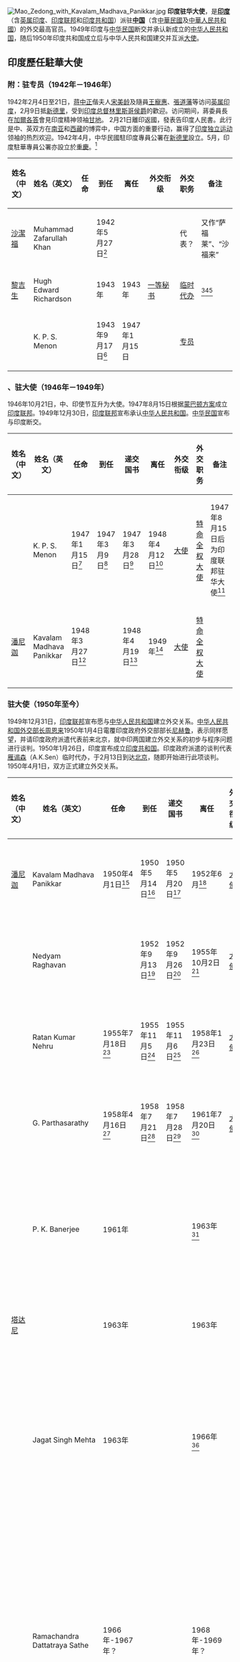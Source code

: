 [[File:Mao_Zedong_with_Kavalam_Madhava_Panikkar.jpg|thumb]]
'''印度驻华大使'''，是'''[[印度|印度]]'''（含[[英属印度|英属印度]]、[[印度联邦|印度联邦]]和[[印度共和国|印度共和国]]）派驻'''[[中国|中国]]'''（含[[中華民國|中華民國]]及[[中華人民共和國|中華人民共和國]]）的外交最高官员。1949年印度与[[中华民国|中华民国]]断交并承认新成立的[[中华人民共和国|中华人民共和国]]，随后1950年印度共和国成立后与中华人民共和国建交并互派[[大使|大使]]。

== 印度歷任駐華大使 ==
=== 附：{{flag|India|British}}驻{{ROC}}专员（1942年－1946年） ===
1942年2月4日至21日，[[蒋中正|蒋中正]]偕夫人[[宋美龄|宋美龄]]及隨員[[王寵惠|王寵惠]]、[[張道藩|張道藩]]等访问[[英属印度|英属印度]]，2月9日抵[[新德里|新德里]]，受到[[印度总督|印度总督]][[维克托·霍普第二代林利思戈侯爵|林里斯哥侯爵]]的歡迎。访问期间，蔣委員長在[[加爾各答|加爾各答]]會見印度精神领袖[[甘地|甘地]]。 2月21日離印返國，發表告印度人民書。此行是中、英双方在[[南亚|南亚]]和[[西藏|西藏]]的博弈中，中国方面的重要行动，赢得了[[印度独立运动|印度独立运动]]领袖的热烈欢迎。1942年4月，中华民國駐印度專員公署在[[新德里|新德里]]設立。5月，印度駐華專員公署亦設立於[[重慶|重慶]]。<ref>{{Cite web |url=http://ap6.pccu.edu.tw/Encyclopedia/data.asp?id=3227&forepage=1 |title=李守孔，蔣委員長訪印，中华百科全书 |accessdate=2009-11-28 |archive-date=2014-05-20 |archive-url=https://web.archive.org/web/20140520215936/http://ap6.pccu.edu.tw/Encyclopedia/data.asp?id=3227&forepage=1 |dead-url=no }}</ref>

{| class="wikitable"
|-
! width=12% |姓名（中文）
! width=10% |姓名（英文）
! width=10% |任命
! width=10% |到任
! width=10% |离任
! width=8% |外交衔级
! width=10% |外交职务
! width=13% colspan="2" |备注
|-
| [[沙潔福|沙潔福]]
|Muhammad Zafarullah Khan
|
| 1942年5月27日<ref>[[郭廷以|郭廷以]]：《[[中华民国史事日志|中华民国史事日志]]·1942年》</ref>
|
|
| 代表？
| 又作“萨福莱”、“沙福来”
|-
| [[黎吉生|黎吉生]]
| Hugh Edward Richardson
|
| 1943年
| 1943年
| [[一等秘书|一等秘书]]
| [[临时代办|临时代办]]
|<ref>{{Cite web |url=http://www.chinatibetnews.com/wenhua/2008-06/12/content_92202.htm |title=黎吉生，中国西藏网，2008年6月12日 |access-date=2009年11月29日 |archive-date=2013年1月30日 |archive-url=https://web.archive.org/web/20130130131858/http://www.chinatibetnews.com/wenhua/2008-06/12/content_92202.htm |dead-url=yes }}</ref><ref>[http://www.law.taipei.gov.tw/taipei/lawsystem/lawshowall02.jsp?LawID=A040050070007800-19430111&RealID= 中英關於取消英國在華治外法權及有關特權條約，中華民國三十二年一月十一日]{{dead link|date=2017年12月 |bot=InternetArchiveBot |fix-attempted=yes }}</ref><ref>{{Cite web |url=http://www.tibet.ca/en/newsroom/wtn/archive/old?y=2000&m=12&p=9_3 |title=Dr Hugh Richardson (The Scotsman) |access-date=2009-11-29 |archive-date=2012-02-08 |archive-url=https://web.archive.org/web/20120208153338/http://www.tibet.ca//en/newsroom/wtn/archive/old?y=2000&m=12&p=9_3 |dead-url=no }}</ref>
|-
| {{link-en|库马拉·帕德玛纳巴·希夫尚卡尔·梅农|K. P. S. Menon (senior)|梅农}}
| K. P. S. Menon
|
| 1943年9月17日<ref>郭廷以，中华民国史事日志·1943年</ref>
| 1947年1月15日
|
| [[专员|专员]]
|
|}

=== {{flag|India|British}}、{{flag|India|name=印度聯邦}}驻{{ROC}}大使（1946年－1949年） ===
1946年10月21日，中、印使节互升为大使。1947年8月15日根据[[蒙巴顿方案|蒙巴顿方案]]成立[[印度联邦|印度联邦]]。1949年12月30日，[[印度联邦|印度联邦]]宣布承认[[中华人民共和国|中华人民共和国]]。[[中华民国|中华民国]]宣布与印度断交。

{| class="wikitable"
|-
! width=12% |姓名（中文）
! width=10% |姓名（英文）
! width=10% |任命
! width=10% |到任
! width=10% |递交国书
! width=10% |离任
! width=8% |外交衔级
! width=10% |外交职务
! width=13% colspan="2" |备注
|-
| {{link-en|库马拉·帕德玛纳巴·希夫尚卡尔·梅农|K. P. S. Menon (senior)|梅农}}
| K. P. S. Menon
| 1947年1月15日<ref>印度政府正式发表梅农任驻华大使.《申报》1947年1月17日第2版</ref>
| 1947年3月9日<ref>印大使梅农抵京.《申报》1947年3月10日第1版</ref>
| 1947年3月28日<ref>印度荷兰两大使觐见主席呈国书.《申报》1947年3月30日第2版</ref>
| 1948年4月12日<ref>宋庆龄在沪机场欢送梅农返印度（照）.《申报》1948年4月13日第2版</ref>
| [[大使|大使]]
| [[特命全权大使|特命全权大使]]
| 1947年8月15日后为印度联邦驻华大使<ref>我与巴基斯坦决定互派大使 梅农改任印联邦驻华大使.《申报》1947年8月15日第3版</ref>
|-
| [[潘尼迦|潘尼迦]]
| Kavalam Madhava Panikkar
| 1948年3月27日<ref>潘尼嘉继任印驻华大使.《[[申报|申报]]》1948年3月29日第2版</ref>
|
| 1948年4月19日<ref>四国新任使节依次呈递国书.《申报》1948年4月20日第1版</ref>
| 1949年<ref>潘尼迦传略.《人民日报》1950年5月21日第1版</ref>
| [[大使|大使]]
| [[特命全权大使|特命全权大使]]
|
|}

==={{IND}}驻{{PRC}}大使（1950年至今）===
1949年12月31日，[[印度联邦|印度联邦]]宣布愿与[[中华人民共和国|中华人民共和国]]建立外交关系。[[中华人民共和国外交部长|中华人民共和国外交部长]][[周恩来|周恩来]]1950年1月4日電覆印度政府外交部部长[[尼赫鲁|尼赫鲁]]，表示同样愿望，并请印度政府派遣代表前来北京，就中印两国建立外交关系的初步与程序问题进行谈判。1950年1月26日，印度宣布成立[[印度共和国|印度共和国]]。印度政府派遣的谈判代表[[雁谒森|雁谒森]]（A.K.Sen）临时代办，于2月13日到达[[北京|北京]]，随即开始进行此项谈判。1950年4月1日，双方正式建立外交关系。

{| class="wikitable"
|-
! width=12% |姓名（中文）
! width=10% |姓名（英文）
! width=10% |任命
! width=10% |到任
! width=10% |递交国书
! width=10% |离任
! width=8% |外交衔级
! width=10% |外交职务
! width=13%  colspan="2" |备注
|-
| [[潘尼迦|潘尼迦]]
| Kavalam Madhava Panikkar
| 1950年4月1日<ref>中印正式建立外交关系 互派袁仲贤潘尼迦为大使.《人民日报》1950年4月2日第1版</ref>
| 1950年5月14日<ref>印度驻我国大使 潘尼迦昨抵京.《人民日报》1950年5月15日</ref>
| 1950年5月20日<ref>印度驻我国大使潘尼迦 向毛主席呈递国书.《人民日报》1950年5月21日第1版</ref>
| 1952年6月<ref>印度驻华大使潘尼迦奉调返国 中印友好协会在北京举行酒会欢送.《人民日报》1952年6月18日第1版</ref>
| [[大使|大使]]
| [[特命全权大使|特命全权大使]]
|
|-
| {{link-en|赖嘉文|Nedyam Raghavan}}
| Nedyam Raghavan
|
| 1952年9月13日<ref>印度新任驻我国大使抵北京.《人民日报》1952年9月14日</ref>
| 1952年9月26日<ref>印度新任驻我国大使赖嘉文 向毛泽东主席呈递国书.《人民日报》1952年9月27日第1版</ref>
| 1955年10月2日<ref>印度驻华大使赖嘉文奉调离北京回国.《人民日报》1955年10月4日第1版</ref>
| [[大使|大使]]
| [[特命全权大使|特命全权大使]]
|<ref>赖嘉文大使传略.《人民日报》1952年9月27日第1版</ref>
|-
| {{link-en|拉·库·尼赫鲁|Ratan Kumar Nehru}}
| Ratan Kumar Nehru
| 1955年7月18日<ref>印度任命拉·库·尼赫鲁为驻我国大使.《人民日报》1955年7月20日第1版</ref>
| 1955年11月5日<ref>印度新任大使拉·库·尼赫鲁到北京 拜会周恩来外长商谈递交国书事宜.《人民日报》1955年11月6日第1版</ref>
| 1955年11月6日<ref>印度新任驻我国大使拉·库·尼赫鲁 向朱德副主席递交国书.《人民日报》1955年11月7日第1版</ref>
| 1958年1月23日<ref>印度驻华大使尼赫鲁奉调回国 周恩来总理曾设宴为他饯行.《人民日报》1958年1月24日第1版</ref>
| [[大使|大使]]
| [[特命全权大使|特命全权大使]]
| [[贾瓦哈拉尔·尼赫鲁|贾瓦哈拉尔·尼赫鲁]]的亲戚
|-
| {{link-en|高·帕塔萨拉蒂|G. Parthasarathy}}
| G. Parthasarathy
| 1958年4月16日<ref>印锡两国政府分别任命驻华大使.《人民日报》1958年4月17日</ref>
| 1958年7月21日<ref>印度新任驻华大使帕塔萨拉蒂到京.《人民日报》1958年7月22日</ref>
| 1958年7月28日<ref>印度新任驻华大使帕塔萨拉蒂 向毛泽东主席递交国书.《人民日报》1958年7月29日第1版</ref>
| 1961年7月20日<ref>印度驻华大使离任回国.《人民日报》1961年7月22日第4版</ref>
| [[大使|大使]]
| [[特命全权大使|特命全权大使]]
|
|-
| {{link-en|班纳吉|P. K. Banerjee (Indian diplomat)}}
| P. K. Banerjee
| 1961年
|
|
| 1963年<ref>{{Cite web |url=http://www.ignca.nic.in/ks_41050.htm |title=A. K. Damodaran, ''DIARY OF AN OLD CHINA HAND'', see ''ACROSS THE HIMALAYAN GAP'' |accessdate=2009-11-29 |archive-date=2009-04-10 |archive-url=https://web.archive.org/web/20090410031839/http://www.ignca.nic.in/ks_41050.htm |dead-url=no }}</ref>
|
| [[临时代办|临时代办]]
| 处理[[1962年7月印度入侵中国新疆事件|1962年7月印度入侵中国新疆事件]]<ref>就印度军队新近侵入我国新疆地区的严重事件 我国政府向印度政府提出最强烈抗议 中国政府希望印度政府立即将其入侵军队撤出，如果印度军队坚持入侵和挑衅，由此产生的一切后果必须由印度方面承担责任.《人民日报》1962年7月8日第1版</ref><br>处理1962年[[中印边境战争|中印边境战争]]<ref>就印度侵略军向我发动大规模全面进攻 我国提出最紧急最严重最强烈抗议.《人民日报》1962年10月21日第1版</ref><ref>共同推动当前局势向更和缓方向发展.《人民日报》1962年12月1日第1版</ref>
|-
| [[塔达尼|塔达尼]]
|
| 1963年
|
|
| 1963年
|
| [[临时代办|临时代办]]
|<ref>我再次通知印度我国决定派船接回难侨.《人民日报》1963年1月20日第1版</ref>
|-
| {{link-en|贾伽特·辛格·梅达|Jagat Singh Mehta}}
| Jagat Singh Mehta
| 1963年
|
|
| 1966年<ref>{{Cite web |url=http://www.academicfoundation.com/n_detail/ifp.asp |title=''Indian Foreign Policy: Challenges and Opportunities'', Atish Sinha & Madhup Mohta edit. Academic Foundation, 2007, ISBN 81-7188-593-4 |accessdate=2009-11-29 |archive-date=2012-04-30 |archive-url=https://web.archive.org/web/20120430194623/http://www.academicfoundation.com/n_detail/ifp.asp |dead-url=yes }}</ref>
|
| [[临时代办|临时代办]]
| 处理[[1965年印度入侵中国都木契列地方事件|1965年印度入侵中国都木契列地方事件]]<ref>外交部就印军侵入我领土挑起武装冲突照会印方 中国政府向印度提出最强烈抗议.《人民日报》1965年9月21日第1版</ref><ref>文到之日三天内拆除中锡边界印军入侵工事 立即停止印军一切入侵活动并保证不再骚扰.《人民日报》1965年9月17日第1版</ref><br>1965年[[第二次印巴战争|第二次印巴战争]]期间中印外交活动<ref>{{Cite web |url=http://ignca.nic.in/ks_41050.htm |title=A. K. Damodaran, ''DIARY OF AN OLD CHINA HAND'', see ''ACROSS THE HIMALAYAN GAP'' |accessdate=2009-11-29 |archive-date=2009-04-10 |archive-url=https://web.archive.org/web/20090410031839/http://ignca.nic.in/ks_41050.htm |dead-url=no }}</ref><ref>{{Cite web |url=http://ignca.nic.in/ks_41051.htm |title=A. K. Damodaran, ''DELICIOUS MEMORIES - A TALK AT IGNCA'', see ''ACROSS THE HIMALAYAN GAP'' |accessdate=2009-11-29 |archive-date=2010-04-20 |archive-url=https://web.archive.org/web/20100420065612/http://ignca.nic.in/ks_41051.htm |dead-url=no }}</ref><ref>{{Cite web |url=http://ignca.nic.in/ks_41054.htm |title=K. S. Rana, ''A YOUNG INDIAN DIPLOMAT IN CHINA IN THE 1960S AND 1970S'', see ''ACROSS THE HIMALAYAN GAP'' |accessdate=2009-11-29 |archive-date=2009-04-10 |archive-url=https://web.archive.org/web/20090410031152/http://ignca.nic.in/ks_41054.htm |dead-url=no }}</ref>
|-
| {{link-en|拉姆昌德拉·达塔特拉亚·沙梯|Ram Sathe}}
| Ramachandra Dattatraya Sathe
| 1966年-1967年？
|
|
| 1968年-1969年？
|
| [[临时代办|临时代办]]
|<ref name="ignca.nic.in">{{Cite web |url=http://ignca.nic.in/ks_41055.htm |title=Vinod Khanna, ''HOW I ARRIVED ON THE CHINA SCENE'', see ''ACROSS THE HIMALAYAN GAP'' |accessdate=2009-11-29 |archive-date=2009-04-10 |archive-url=https://web.archive.org/web/20090410033806/http://ignca.nic.in/ks_41055.htm |dead-url=no }}</ref> 处理[[鲁冠南间谍案|鲁冠南间谍案]]<ref>我外交部向印使馆临时代办宣布.《人民日报》1967年6月14日第2版</ref><ref>北京市高级人民法院公审印度间谍分子.《人民日报》1967年6月14日第2版</ref><br>[[1967年印度驻华大使馆遇袭事件|1967年印度驻华大使馆遇袭事件]]<br>[[1967年中印边境冲突|1967年中印边境冲突]]<ref>我国最严重抗议印度反动派武装侵略.《人民日报》1967年9月12日第1版</ref><ref>印度侵略军再次越过边界进行武装挑衅 我外交部提出最紧急最强烈抗议 中国政府正密切注视事态的发展.《人民日报》1967年10月2日第8版</ref><br>[[1968年印度逮捕中国驻印度大使馆印籍雇员事件|1968年印度逮捕中国驻印度大使馆印籍雇员事件]]<ref name="ignca.nic.in"/><ref>我外交部第一亚洲司负责人召见印度驻华使馆临时代办 强烈抗议印政府无理逮捕我驻印使馆印籍雇员.《人民日报》1968年4月9日第6版</ref>
|-
| {{link-es|马德文 (印度临时代办)|Ananthanarayanan Madhavan|马德文}}
|Ananthanarayanan Madhavan
| 1968年-1969年？
|
|
| 1969年
|
| [[临时代办|临时代办]]
| 处理[[1968年中国驻印度大使馆遇袭事件|1968年中国驻印度大使馆遇袭事件]]<ref>印度政府利用西藏叛匪伙同印度暴徒袭击我驻印使馆 我外交部向印度政府提出强烈抗议 印度政府必须惩办肇事者，赔偿损失，保证中国使馆安全，停止一切反华活动.《人民日报》1969年1月4日第6版</ref>
|-
| {{link-en|布拉杰什·米希拉|Brajesh Mishra}}
| Brajesh Mishra
| 1969年<ref name="np.chineseembassy.org">{{Cite web |url=http://np.chineseembassy.org/eng/feature/t167283.htm |title=China, India Resume Negotiation on Boundary Issue, Embassy of the People's Republic of China in the Federal Democratic Republic of Nepal, 2004-10-26 |access-date=2009-11-29 |archive-date=2020-08-06 |archive-url=https://web.archive.org/web/20200806123509/http://np.chineseembassy.org/eng/feature/t167283.htm |dead-url=no }}</ref>
|
|
| 1972年<ref name="np.chineseembassy.org" />
|
| [[临时代办|临时代办]]
| 又译“米斯拉”、“米什拉”、“米西拉”、“密施拉”<ref>为印度独立二十五周年 印度驻华使馆临时代办举行招待会.《人民日报》1972年8月16日第5版</ref><br />处理[[1969年中印乃堆拉山口广播事件|1969年中印乃堆拉山口广播事件]]<ref>我外交部强烈抗议印度政府猖狂反华 严正警告印度政府：如硬要在边境进行武装挑衅必须承担一切后果.《人民日报》1969年5月12日第5版</ref><br>1970年5月1日，在[[天安门|天安门]]受到[[毛泽东|毛泽东]]接见<ref name="ignca.nic.in"/><ref>{{Cite web |url=http://news.sohu.com/20050401/n224971672.shtml |title=中印两国边界争端内幕：曲折中的艰难进展，搜狐网，2005年4月1日 |access-date=2009年11月29日 |archive-date=2021年1月16日 |archive-url=https://web.archive.org/web/20210116035722/http://news.sohu.com/20050401/n224971672.shtml |dead-url=no }}</ref><ref>{{Cite web |url=http://www.tribuneindia.com/2004/20040111/edit.htm |title=Harihar Swarup, Mishra: Key diplomat and negotiator |access-date=2009-11-29 |archive-date=2019-05-17 |archive-url=https://web.archive.org/web/20190517083314/https://www.tribuneindia.com/2004/20040111/edit.htm |dead-url=no }}</ref><br>后任国家安全事务顾问兼首席秘书<ref>{{Cite web |url=http://news.xinhuanet.com/world/2003-06/25/content_936847.htm |title=钱峰，与瓦杰帕伊交情很深 印总理首席谋士有实权，新华网 2003年6月25日 |access-date=2009年11月29日 |archive-date=2010年6月16日 |archive-url=https://web.archive.org/web/20100616062102/http://news.xinhuanet.com/world/2003-06/25/content_936847.htm |dead-url=no }}</ref><ref>{{Cite web |url=http://ignca.nic.in/ks_41052.htm |title=Brajesh Mishra, ''WALK OUT OF THE DINNER AND EAT IT A TALK AT IGNCA'', see ''ACROSS THE HIMALAYAN GAP'' |accessdate=2009-11-29 |archive-date=2009-04-10 |archive-url=https://web.archive.org/web/20090410032539/http://ignca.nic.in/ks_41052.htm |dead-url=no }}</ref>
|-
| [[卡拉|卡拉]]
|
| 1972年
|
|
| 1973年
|
| [[临时代办|临时代办]]
|<ref>庆祝印度共和国成立二十三周年和印度独立二十五年 卡拉临时代办举行招待会.《人民日报》1973年1月27日第3版</ref>
|-
| {{link-fr|迈赫鲁德拉|Lakhan Lal Mehrotra}}
| Lakhan Lal Mehrotra
| 1973年
|
|
| 1976年
|
| [[临时代办|临时代办]]
|<ref>印度驻华使馆临时代办举行招待会 庆祝印度共和国日.《人民日报》1974年1月27日第4版</ref><ref>外事往来.《人民日报》1976年4月23日第4版</ref> 印度乒乓球队参加[[亚非拉乒乓球友好邀请赛|亚非拉乒乓球友好邀请赛]]<ref>印度、利比里亚乒乓球代表团到京.《人民日报》1973年8月25日第4版</ref><br>处理[[1975年中印西藏土伦山口冲突事件|1975年中印西藏土伦山口冲突事件]]<ref>中华人民共和国外交部发言人声明.《人民日报》1975年11月4日第1版</ref>
|-
| [[科切里尔·拉曼·纳拉亚南|科切里尔·拉曼·纳拉亚南]]
| Kocheril Raman Narayanan
| 1976年
| 1976年7月7日<ref>乔冠华外长会见印度新任驻中国大使.《人民日报》1976年7月11日</ref>
| 1976年7月24日<ref>印度新任驻中国大使 向吴德副委员长递交国书.《人民日报》1976年7月25日第4版</ref>
| 1978年11月11日<ref>印度驻华大使离任回国.《人民日报》1978年11月12日第3版</ref>
| [[大使|大使]]
| [[特命全权大使|特命全权大使]]
| 后曾任[[印度总统列表|印度总统]]<ref>{{Cite web |url=http://cpc.people.com.cn/GB/64162/82819/86594/86595/5926445.html |title=程瑞声，忆中国人民的挚友——印度前总统纳拉亚南，载 张兵 主编，别样风雨：新中国外交亲历，北京：新华出版社，2007年 |access-date=2009-11-29 |archive-date=2019-02-21 |archive-url=https://web.archive.org/web/20190221000355/http://cpc.people.com.cn/GB/64162/82819/86594/86595/5926445.html |dead-url=no }}</ref>
|-
| {{link-en|拉姆昌德拉·达塔特拉亚·沙梯|Ram Sathe}}
| Ramachandra Dattatraya Sathe
|
|
| 1978年12月18日<ref>印度新任驻中国大使向乌兰夫副委员长递交国书.《人民日报》1978年12月19日第4版</ref>
| 1979年11月<ref>乌兰夫姬鹏飞会见将离任的印度驻华大使.《人民日报》1979年11月11日第3版</ref>
| [[大使|大使]]
| [[特命全权大使|特命全权大使]]
|
|-
| {{link-en|卡亚特亚尼·尚卡尔·巴杰帕伊|K. Shankar Bajpai}}
| K. Shankar Bajpai
|
|
| 1980年7月29日<ref>印度新任驻华大使向谭震林递交国书.《人民日报》1980年7月30日第4版</ref>
| 1982年7月<ref>黄华会见印度大使.《人民日报》1982年7月6日第4版</ref>
| [[大使|大使]]
| [[特命全权大使|特命全权大使]]
|
|-
| {{link-en|阿伊兰姆·潘查巴凯萨·文卡特斯瓦兰|A. P. Venkateswaran}}
| A. P. Venkateswaran
|
| 1982年9月27日
| 1982年10月5日<ref>印度新任驻华大使向乌兰夫递交国书.《人民日报》1982年10月6日第4版</ref>
| 1985年1月<ref>赵紫阳分别会见阿拉伯也门共和国几内亚印度驻华大使.《人民日报》1985年1月9日第4版</ref>
| [[大使|大使]]
| [[特命全权大使|特命全权大使]]
|
|-
| {{link-en|梅农|K. P. S. Menon (junior)}}
| K. P. S. Menon
|
| 1985年3月26日
| 1985年3月28日<ref>印度新大使向李先念主席递交国书.《人民日报》1985年3月29日第5版</ref>
| 1987年2月<ref>赵紫阳分别会见希腊新任大使、联帮德国和印度离任大使.《人民日报》1987年2月7日第4版</ref>
| [[大使|大使]]
| [[特命全权大使|特命全权大使]]
| 上一位梅农大使之子<ref>{{Cite web |url=http://ignca.nic.in/ks_41048.htm#_ftnref1 |title=K. P. S. Menon, ''INTERWOVEN MEMORIES ABOUT CHINA'', see ''ACROSS THE HIMALAYAN GAP'' |accessdate=2009-11-28 |archive-date=2009-12-27 |archive-url=https://web.archive.org/web/20091227074457/http://ignca.nic.in/ks_41048.htm#_ftnref1 |dead-url=no }}</ref><ref>{{Cite web |url=http://ignca.nic.in/ks_41049.htm |title=K. P. S. Menon, MY TRUST WITH INDIA-CHINA FRIENDSHIP - A Talk at IGNCA, see ''ACROSS THE HIMALAYAN GAP'' |accessdate=2009-11-29 |archive-date=2009-04-10 |archive-url=https://web.archive.org/web/20090410031025/http://ignca.nic.in/ks_41049.htm |dead-url=no }}</ref>
|-
| {{link-en|任嘉德|C.V. Ranganathan}}
| C.V. Ranganathan
|
| 1987年5月27日
| 1987年6月3日<ref>印新任驻华大使向乌兰夫递交国书.《人民日报》1987年6月4日第4版</ref>
| 1991年6月<ref>李鹏会见七国离任和到任大使.《人民日报》1991年5月31日第1版</ref>
| [[大使|大使]]
| [[特命全权大使|特命全权大使]]
| 原音译为“兰格纳丹”<ref>{{Cite web |url=http://ignca.nic.in/ks_41053.htm |title=C. V. Ranganathan, MEMORIES OF AN INDIAN AMBASSADOR 1987-1991, see ''ACROSS THE HIMALAYAN GAP'' |accessdate=2009-11-29 |archive-date=2010-06-11 |archive-url=https://web.archive.org/web/20100611132516/http://ignca.nic.in/ks_41053.htm |dead-url=yes }}</ref>
|-
| {{link-en|萨尔曼·海达尔|Salman Haidar}}
| Salman Haidar
|
| 1991年8月22日
| 1991年8月24日<ref>杨主席接受两国大使国书.《人民日报》1991年8月25日第4版</ref>
| 1992年12月<ref>李鹏会见四国离到任大使.《人民日报》1992年11月27日第4版</ref>
| [[大使|大使]]
| [[特命全权大使|特命全权大使]]
|
|-
| {{link-en|钱德拉谢卡尔·达斯古普塔|Chandrashekhar Dasgupta}}
| Chandrashekhar Dasgupta
|
| 1993年1月8日
| 1993年3月2日<ref>杨主席接受三国大使国书.《人民日报》1993年3月3日第4版</ref>
| 1996年6月<ref>李鹏会见离到任驻华使节.《人民日报》1996年5月25日第2版</ref>
| [[大使|大使]]
| [[特命全权大使|特命全权大使]]
|
|-
| [[南威哲|南威哲]]
| Vijay K. Nambiar
|
| 1996年9月9日
| 1996年9月25日<ref>江泽民接受五国大使国书.《人民日报》1996年9月26日第4版</ref>
| 2000年
| [[大使|大使]]
| [[特命全权大使|特命全权大使]]
|
|-
| {{link-en|希夫尚卡尔·梅农|Shiv Shankar Menon}}
| Shiv Shankar Menon
|
| 2000年8月3日
| 2000年8月31日<ref>江主席接受四国大使国书.《人民日报》2000年9月1日第4版</ref>
| 2003年
| [[大使|大使]]
| [[特命全权大使|特命全权大使]]
| 上一位梅农大使之侄，民国时期之梅农大使之孙。一译“希夫香卡尔·梅农”
|-
| {{link-en|苏理宁|Nalin Surie}}
| Nalin Surie
|
| 2003年8月23日
| 2003年9月28日<ref>{{Cite web |url=https://www.mfa.gov.cn/web/wjb_673085/zzjg_673183/yzs_673193/xwlb_673195/t26383.shtml |title=胡锦涛接受印度等四国新任大使国书 |access-date=2018-10-02 |archive-date=2020-08-03 |archive-url=https://web.archive.org/web/20200803122939/https://www.mfa.gov.cn/web/wjb_673085/zzjg_673183/yzs_673193/xwlb_673195/t26383.shtml |dead-url=no }}</ref>
| 2006年
| [[大使|大使]]
| [[特命全权大使|特命全权大使]]
|
|-
| {{link-en|拉奥琦|Nirupama Rao}}
| Nirupama Rao
|
| 2006年10月27日
| 2006年11月14日<ref>{{Cite web |url=https://www.fmprc.gov.cn/web//wjdt_674879/gjldrhd_674881/t280107.shtml |title=胡锦涛接受10国新任驻华大使国书 |accessdate=2018-10-02 |archive-date=2018-10-02 |archive-url=https://web.archive.org/web/20181002102347/https://www.fmprc.gov.cn/web//wjdt_674879/gjldrhd_674881/t280107.shtml |dead-url=no }}</ref>
| 2009年7月15日<ref>{{Cite web |url=http://pkunews.pku.edu.cn/xwzh/2009-07/16/content_153748.htm |title=印度驻华大使吊唁季羡林先生 |access-date=2009-11-29 |archive-date=2020-08-09 |archive-url=https://web.archive.org/web/20200809180737/http://pkunews.pku.edu.cn/xwzh/2009-07/16/content_153748.htm |dead-url=no }}</ref>
| [[大使|大使]]
| [[特命全权大使|特命全权大使]]
| 一作“拉奥琪”，音译作“尼如帕玛·拉奥”
|-
| [[苏杰生|苏杰生]]
| Subrahmanyam Jaishankar
|
| 2009年8月12日
| 2009年8月28日<ref>{{Cite web |url=http://www.gov.cn/ldhd/2009-08/28/content_1404004.htm |title=胡锦涛接受萨摩亚等七国新任或首任驻华大使递交的国书 |accessdate=2009-11-29 |archive-date=2018-01-25 |archive-url=https://web.archive.org/web/20180125074600/http://www.gov.cn/ldhd/2009-08/28/content_1404004.htm |dead-url=no }}</ref>
| 2013年12月<ref>{{Cite web |url=https://www.fmprc.gov.cn/web/wjbzhd/t1107028.shtml |title=王毅部长会见印度驻华大使苏杰生 |access-date=2018-10-02 |archive-date=2020-08-12 |archive-url=https://web.archive.org/web/20200812014152/https://www.fmprc.gov.cn/web/wjbzhd/t1107028.shtml |dead-url=no }}</ref>
| [[大使|大使]]
| [[特命全权大使|特命全权大使]]
| 音译“杰尚卡”
|-
| {{link-en|康特|Ashok Kantha}}
| Ashok Kantha
|
| 2014年1月5日<ref>{{Cite web |url=https://www.mfa.gov.cn/ce/cgmb/chn/wjbxw/t1115130.htm |title=外交部部长助理张昆生接受印度新任驻华大使递交国书副本 |access-date=2018-10-02 |archive-date=2020-08-03 |archive-url=https://web.archive.org/web/20200803115831/https://www.mfa.gov.cn/ce/cgmb/chn/wjbxw/t1115130.htm |dead-url=no }}</ref>
| 2014年3月20日<ref>{{Cite web |url=http://politics.people.com.cn/n/2014/0321/c1024-24695053.html |title=习近平接受十四国新任驻华大使国书 |accessdate=2018-10-02 |archive-date=2018-10-02 |archive-url=https://web.archive.org/web/20181002102411/http://politics.people.com.cn/n/2014/0321/c1024-24695053.html |dead-url=no }}</ref>
| 2015年12月<ref>{{Cite web |url=https://www.fmprc.gov.cn/web/wjb_673085/zzjg_673183/yzs_673193/xwlb_673195/t1327940.shtml |title=王毅外长会见离任印度驻华大使康特 |access-date=2018-10-02 |archive-date=2020-08-12 |archive-url=https://web.archive.org/web/20200812005422/https://www.fmprc.gov.cn/web/wjb_673085/zzjg_673183/yzs_673193/xwlb_673195/t1327940.shtml |dead-url=no }}</ref>
| [[大使|大使]]
| [[特命全权大使|特命全权大使]]
|
|-
| {{link-en|顾凯杰|Vijay Keshav Gokhale}}
| Vijay Keshav Gokhale
|
| 2016年1月<ref>{{Cite web |url=https://www.fmprc.gov.cn/web/wjb_673085/zzjg_673183/lbs_674685/xgxw_674687/t1333220.shtml |title=外交部礼宾司副司长吴江浩接受印度新任驻华大使递交国书副本 |access-date=2018-10-02 |archive-date=2020-08-12 |archive-url=https://web.archive.org/web/20200812010053/https://www.fmprc.gov.cn/web/wjb_673085/zzjg_673183/lbs_674685/xgxw_674687/t1333220.shtml |dead-url=no }}</ref>
| 2016年2月29日<ref>{{Cite web |url=http://www.xinhuanet.com//2016-02/29/c_1118192944.htm |title=习近平接受十国新任驻华大使递交国书并会见上海合作组织新任秘书长 |accessdate=2018-10-02 |archive-date=2018-10-02 |archive-url=https://web.archive.org/web/20181002102245/http://www.xinhuanet.com//2016-02/29/c_1118192944.htm |dead-url=yes }}</ref>
| 2017年10月<ref>{{Cite web |url=https://www.fmprc.gov.cn/web/wjbzhd/t1503599.shtml |title=王毅外长会见即将离任的印度驻华大使顾凯杰 |access-date=2018-10-02 |archive-date=2020-08-12 |archive-url=https://web.archive.org/web/20200812014605/https://www.fmprc.gov.cn/web/wjbzhd/t1503599.shtml |dead-url=no }}</ref>
| [[大使|大使]]
| [[特命全权大使|特命全权大使]]
| 又作“顾楷杰”
|-
| {{link-en|班浩然|Gautam Bambawale}}
| Gautam H. Bambawale
| 2017年10月12日
| 2017年11月19日<ref>{{Cite web |url=https://www.mfa.gov.cn/web/wjbxw_673019/t1512688.shtml |title=外交部礼宾司副司长范勇分别接受黎巴嫩、印度新任驻华大使递交国书副本 |access-date=2018-09-06 |archive-date=2020-08-03 |archive-url=https://web.archive.org/web/20200803123900/https://www.mfa.gov.cn/web/wjbxw_673019/t1512688.shtml |dead-url=no }}</ref>
| 2017年12月5日<ref>{{Cite web |url=http://www.xinhuanet.com/2017-12/05/c_1122061180.htm |title=习近平接受十一国新任驻华大使递交国书 |access-date=2018-09-06 |archive-date=2020-08-15 |archive-url=https://web.archive.org/web/20200815062210/http://www.xinhuanet.com/2017-12/05/c_1122061180.htm |dead-url=no }}</ref>
| 2018年11月<ref>{{Cite web |url=https://www.fmprc.gov.cn/web/wjdt_674879/wjbxw_674885/t1615670.shtml |title=外交部副部长乐玉成会见即将离任的印度驻华大使班浩然 |access-date=2018-11-23 |archive-date=2020-08-12 |archive-url=https://web.archive.org/web/20200812013327/https://www.fmprc.gov.cn/web/wjdt_674879/wjbxw_674885/t1615670.shtml |dead-url=no }}</ref>
| [[大使|大使]]
| [[特命全权大使|特命全权大使]]
|
|-
| {{tsl|en|Vikram Misri|唐勇胜}}
| Vikram Misri
| 2018年9月28日<ref>{{Cite web |url=http://www.hkcna.hk/content/2018/0929/711586.shtml |title=印度外交部任命新任駐華大使 |access-date=2018-10-02 |archive-date=2020-08-03 |archive-url=https://web.archive.org/web/20200803150848/http://www.hkcna.hk/content/2018/0929/711586.shtml |dead-url=no }}</ref>
| 2019年1月7日<ref>{{Cite web |url=https://www.fmprc.gov.cn/web/wjbxw_673019/t1627798.shtml |title=外交部礼宾司副司长洪磊接受萨尔瓦多、印度新任驻华大使递交国书副本 |access-date=2019-01-08 |archive-date=2020-08-12 |archive-url=https://web.archive.org/web/20200812011211/https://www.fmprc.gov.cn/web/wjbxw_673019/t1627798.shtml |dead-url=no }}</ref>
| 2019年2月20日<ref>{{Cite web |url=https://www.fmprc.gov.cn/web/zyxw/t1639609.shtml |title=习近平接受九国新任驻华大使递交国书并会见上海合作组织新任秘书长 |accessdate=2019-02-20 |archive-date=2019-02-21 |archive-url=https://web.archive.org/web/20190221000356/https://www.fmprc.gov.cn/web/zyxw/t1639609.shtml |dead-url=no }}</ref>
| 2021年12月<ref>{{cite web |title=外交部亚洲司司长刘劲松出席印度驻华大使离任招待会 |url=https://www.fmprc.gov.cn/web/wjdt_674879/sjxw_674887/202111/t20211125_10452856.shtml |website=[[中华人民共和国外交部|中华人民共和国外交部]] |accessdate=2021-11-25 |archive-date=2021-11-25 |archive-url=https://web.archive.org/web/20211125140853/https://www.fmprc.gov.cn/web/wjdt_674879/sjxw_674887/202111/t20211125_10452856.shtml }}</ref>
| [[大使|大使]]
| [[特命全权大使|特命全权大使]]
| 音译“維克拉姆·米斯里”
|-
| {{tsl|en|Pradeep Kumar Rawat|罗国栋}}
| Pradeep Kumar Rawat
| 2021年12月20日<ref>{{cite web |title=Pradeep Kumar Rawat appointed as India’s new envoy to China |url=https://indianexpress.com/article/india/pradeep-kumar-rawat-appointed-as-indias-new-envoy-to-china-7681918/ |accessdate=2022-03-07 |language=en |archive-date=2022-03-07 |archive-url=https://web.archive.org/web/20220307031458/https://indianexpress.com/article/india/pradeep-kumar-rawat-appointed-as-indias-new-envoy-to-china-7681918/ }}</ref>
| 2022年3月4日
| 
| '''现任'''
| [[大使|大使]]
| [[特命全权大使|特命全权大使]]
| 音译“普拉迪普·库马尔·拉瓦特”
|}

===附：印度駐臺灣代表（1995年至今）===
{{see also|印度駐臺代表列表}}

== 参考文献 ==
{{Reflist|2}}

==参考文献==
*{{cite book |author=郭廷以 |authorlink= |coauthors= |title=中華民國史事日誌 |year=1985 |publisher=中央研究院近代史研究所 |location=臺北 |isbn=}}
*{{cite book |author=Tan Chung (ed.) |authorlink= |coauthors= |title=Across the Himalayan Gap : An Indian Quest for Understanding China |year=1998 |publisher= Gyan Publishing House|location=New Delhi |isbn=8121205859}}

==外部链接==
*[http://www.indianembassy.org.cn/ Embassy Of India, Beijing]{{Wayback|url=http://www.indianembassy.org.cn/ |date=20130424194708 }}

==相关条目==
*[[中國－印度關係|中印关系]]
*[[印度驻华大使馆|印度驻华大使馆]]
*[[中国驻印度大使列表|中国驻印度大使列表]]
*[[中華民國與印度關係|中華民國與印度關係]]

{{驻华大使|共和國}}

[[Category:中国－印度关系|Category:中国－印度关系]]
[[Category:印度驻外大使列表|Category:印度驻外大使列表]]
[[Category:驻华大使列表|Y]]